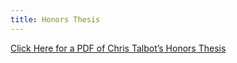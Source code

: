 ```yaml
---
title: Honors Thesis
---
```


[Click Here for a PDF of Chris Talbot's Honors Thesis](files/honors_thesis.pdf)